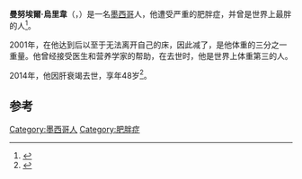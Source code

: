 '''曼努埃爾·烏里韋'''（{{lang-es|Manuel Uribe Garza}}，{{bd|1965年|6月11日|2014年|5月26日|catIdx=Uribe}}）是一名[[墨西哥|墨西哥]]人，他遭受严重的肥胖症，并曾是世界上最胖的人<ref name="CD">{{cite web |url=http://www.chinadaily.com.cn/world/2006-06/27/content_626888.htm |title=Half-ton Mexican man loses 200 pounds |date=2006-06-27 |work=chinadaily.com.cn |accessdate=2014-08-02 |archive-date=2012-07-06 |archive-url=https://www.webcitation.org/68xRsZ3Lt?url=http://www.chinadaily.com.cn/world/2006-06/27/content_626888.htm |dead-url=no }}</ref>。

2001年，在他达到{{convert|597|kg|lb|abbr=on}}后以至于无法离开自己的床，因此减了{{convert|181|kg|lb|abbr=on}}，是他体重的三分之一重量。他曾经接受医生和营养学家的帮助，在去世时，他是世界上体重第三的人。

2014年，他因肝衰竭去世，享年48岁<ref name="Excelsior, 2014">{{cite news|title=Muere Manuel Uribe, quien fuera el hombre más obeso del mundo|url=http://www.excelsior.com.mx/nacional/2014/05/26/961439|accessdate=26 May 2014|newspaper=Excélsior|date=26 May 2014|language=es|archive-date=2019-12-12|archive-url=https://web.archive.org/web/20191212190522/http://www.excelsior.com.mx/nacional/2014/05/26/961439|dead-url=no}}</ref>。

==参考==
{{reflist}}

{{DEFAULTSORT:Uribe, Manuel}}
[[Category:墨西哥人|Category:墨西哥人]]
[[Category:肥胖症|Category:肥胖症]]